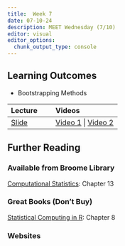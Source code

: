 ```yaml
---
title:  Week 7
date: 07-10-24
description: MEET Wednesday (7/10)
editor: visual
editor_options: 
  chunk_output_type: console
---
```


## Learning Outcomes

-   Bootstrapping Methods

| Lecture                                                | Videos                                                                             |
|:----------------------------|:------------------------------------------|
| [Slide](http://m497.inqs.info/lectures/7#/title-slide) | [Video 1](https://youtu.be/JN42un8vl5E) \| [Video 2](https://youtu.be/TSUPHHGZ81U) |

## Further Reading

### Available from Broome Library

[Computational Statistics](https://link-springer-com.ezproxy.csuci.edu/book/10.1007/978-0-387-98144-4): Chapter 13

### Great Books (Don't Buy)

[Statistical Computing in R](https://www.routledge.com/Statistical-Computing-with-R-Second-Edition/Rizzo/p/book/9781466553323): Chapter 8

### Websites
